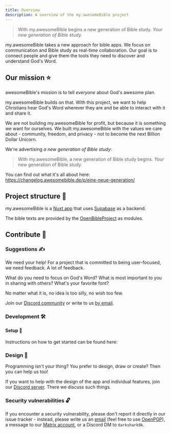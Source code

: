```yaml
---
title: Overview
description: A overview of the my.awesomeBible project
---
```


> With my.awesomeBible begins a new generation of Bible study. *Your new generation of Bible study.*

my.awesomeBible takes a new approach for bible apps.
We focus on communication and Bible study as real-time collaboration.
Our goal is to connect people and give them the tools they need to discover and understand God's Word.

## Our mission ⭐
awesomeBible's mission is to tell *everyone* about God's awesome plan.

my.awesomeBible builds on that.
With this project, we want to help Christians hear God's Word wherever they are and be able to interact with it and share it.

We are not building my.awesomeBible for profit, but because it is something we want for ourselves.
We built my.awesomeBible with the values we care about - community, freedom, and privacy - not to become the next Billion Dollar Unicorn.

We're advertising *a new generation of Bible study*:

> With my.awesomeBible, a new generation of Bible study begins. *Your* new generation of Bible study.

You can find out what it's all about here: https://changelog.awesomebible.de/p/eine-neue-generation/


## Project structure 🍃
my.awesomeBible is a [Nuxt app](https://code.awesomebible.de/my.awesomebible-nuxt) that uses [Supabase](https://supabase.com) as a backend.

The bible texts are provided by the [OpenBibleProject](https://obp.awesomebible.de/) as modules.

## Contribute 🦄
### Suggestions ✍
We need your help!
For a project that is committed to being user-focused, we need feedback. A lot of feedback.

What do you need to focus on God's Word?
What is most important to you in sharing with others?
What's your favorite font?

No matter what it is, no idea is too silly, no wish too few.

Join our [Discord community](https://chat.awesomebible.de) or write to us [by email](mailto:hey@awesomebible.de).

### Development 🛠
#### Setup 🚀
Instructions on how to get started can be found here:

<LinkCard
	title="Setup of the development environment"
	description="Getting started with development on my.awesomeBible."
	href="/en/myawesomebible/setup/"
/>

### Design 🍥
Programming isn't your thing? You prefer to design, draw or create?
Then you can help us too!

If you want to help with the design of the app and individual features, join our [Discord server](https://chat.awesomebible.de). There we discuss such things.

### Security vulnerabilities 🔓
If you encounter a security vulnerability, please don't report it directly in our issue tracker - instead, please write us an [email](mailto:hey@awesomebible.de) (feel free to use [OpenPGP](https://awesomebible.de/keys/hey@awesomebible.de-pub.asc)), a message to our [Matrix account](https://matrix.to/#/@awesomebible:matrix.org), or a Discord DM to `darkshark9k`.